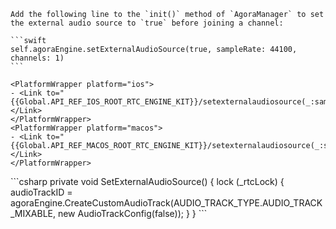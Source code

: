<PlatformWrapper platform="ios">

    Add the following line to the `init()` method of `AgoraManager` to set the external audio source to `true` before joining a channel:

    ```swift
    self.agoraEngine.setExternalAudioSource(true, sampleRate: 44100, channels: 1)
    ```

    <PlatformWrapper platform="ios">
    - <Link to="{{Global.API_REF_IOS_ROOT_RTC_ENGINE_KIT}}/setexternalaudiosource(_:samplerate:channels:localplayback:publish:)">setExternalAudioSource(_:sampleRate:channels:localPlayback:publish:)</Link>
    </PlatformWrapper>
    <PlatformWrapper platform="macos">
    - <Link to="{{Global.API_REF_MACOS_ROOT_RTC_ENGINE_KIT}}/setexternalaudiosource(_:samplerate:channels:localplayback:publish:)">setExternalAudioSource(_:sampleRate:channels:localPlayback:publish:)</Link>
    </PlatformWrapper>
</PlatformWrapper>
<PlatformWrapper platform="unity">
    ```csharp
    private void SetExternalAudioSource()
    {
        lock (_rtcLock)
        {
            audioTrackID = agoraEngine.CreateCustomAudioTrack(AUDIO_TRACK_TYPE.AUDIO_TRACK_MIXABLE, new AudioTrackConfig(false));
        }
    }
    ```
</PlatformWrapper>